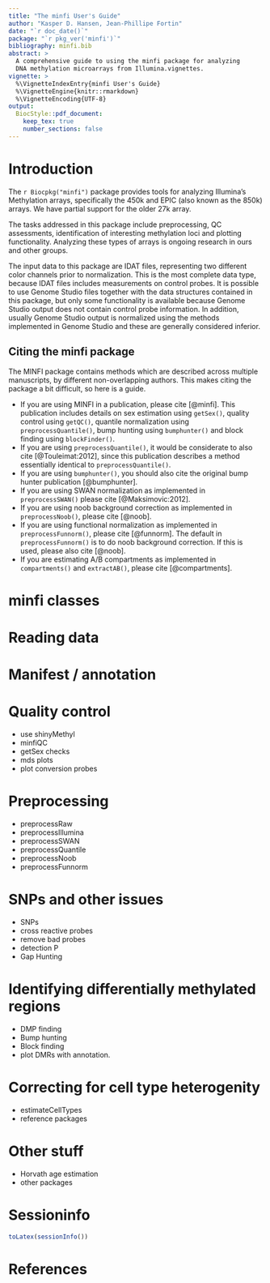 ```yaml
---
title: "The minfi User's Guide"
author: "Kasper D. Hansen, Jean-Phillipe Fortin"
date: "`r doc_date()`"
package: "`r pkg_ver('minfi')`"
bibliography: minfi.bib
abstract: >
  A comprehensive guide to using the minfi package for analyzing
  DNA methylation microarrays from Illumina.vignettes.
vignette: >
  %\VignetteIndexEntry{minfi User's Guide}
  %\VignetteEngine{knitr::rmarkdown}
  %\VignetteEncoding{UTF-8}
output: 
  BiocStyle::pdf_document:
    keep_tex: true
    number_sections: false
---
```


# Introduction

The `r Biocpkg("minfi")` package provides tools for analyzing Illumina's Methylation arrays, specifically the 450k and EPIC (also known as the 850k) arrays.  We have partial support for the older 27k array.

The tasks addressed in this package include preprocessing, QC assessments, identification of interesting methylation loci and plotting functionality.  Analyzing these types of arrays is ongoing research in ours and other groups.

The input data to this package are IDAT files, representing two different color channels prior to normalization.  This is the most complete data type, because IDAT files includes measurements on control probes.  It is possible to use Genome Studio files together with the data structures contained in this package, but only some functionality is available because Genome Studio output does not contain control probe information.  In addition, usually Genome Studio output is normalized using the methods implemented in Genome Studio and these are generally considered inferior.

## Citing the minfi package

The MINFI package contains methods which are described across multiple manuscripts, by different non-overlapping authors.  This makes citing the package a bit difficult, so here is a guide.

- If you are using MINFI in a publication, please cite [@minfi].  This publication includes details on sex estimation using `getSex()`, quality control using `getQC()`, quantile normalization using `preprocessQuantile()`, bump hunting using `bumphunter()` and block finding using `blockFinder()`.
- If you are using `preprocessQuantile()`, it would be considerate to also cite [@Touleimat:2012], since this publication describes a method essentially identical to `preprocessQuantile()`.
- If you are using `bumphunter()`, you should also cite the original bump hunter publication [@bumphunter].
- If you are using SWAN normalization as implemented in `preprocessSWAN()` please cite [@Maksimovic:2012].
- If you are using noob background correction as implemented in `preprocessNoob()`, please cite [@noob].
- If you are using functional normalization as implemented in `preprocessFunnorm()`, please cite [@funnorm]. The default in `preprocessFunnorm()` is to do noob background correction. If this is used, please also cite [@noob].
- If you are estimating A/B compartments as implemented in `compartments()` and `extractAB()`, please cite [@compartments].

# minfi classes

# Reading data

# Manifest / annotation



# Quality control

- use shinyMethyl
- minfiQC
- getSex checks
- mds plots
- plot conversion probes

# Preprocessing

- preprocessRaw
- preprocessIllumina
- preprocessSWAN
- preprocessQuantile
- preprocessNoob
- preprocessFunnorm

# SNPs and other issues

- SNPs
- cross reactive probes
- remove bad probes
- detection P
- Gap Hunting

# Identifying differentially methylated regions

- DMP finding
- Bump hunting
- Block finding
- plot DMRs with annotation. 

# Correcting for cell type heterogenity

- estimateCellTypes
- reference packages

# Other stuff

- Horvath age estimation
- other packages


# Sessioninfo

```r
toLatex(sessionInfo())
```

# References


